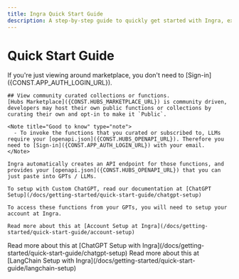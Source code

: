 ```yaml
---
title: Ingra Quick Start Guide
description: A step-by-step guide to quickly get started with Ingra, exploring curated collections and functions in the Hubs Marketplace, and setting up custom integrations with GPTs and LLMs.
---
```


# Quick Start Guide


<Stepper>
  <StepperItem title="Visit Hubs Marketplace">
    <Note title="Sign-in dependency" type="warning">
      If you're just viewing around marketplace, you don't need to [Sign-in]({CONST.APP_AUTH_LOGIN_URL}).
    </Note>

    ## View community curated collections or functions.
    [Hubs Marketplace]({CONST.HUBS_MARKETPLACE_URL}) is community driven, developers may host their own public functions or collections by curating their own and opt-in to make it `Public`.

    <Note title="Good to know" type="note">
      - To invoke the functions that you curated or subscribed to, LLMs require your [openapi.json]({CONST.HUBS_OPENAPI_URL}). Therefore you need to [Sign-in]({CONST.APP_AUTH_LOGIN_URL}) with your email.
    </Note>

    Ingra automatically creates an API endpoint for those functions, and provides your [openapi.json]({CONST.HUBS_OPENAPI_URL}) that you can just paste into GPTs / LLMs.

    To setup with Custom ChatGPT, read our documentation at [ChatGPT Setup](/docs/getting-started/quick-start-guide/chatgpt-setup)

  </StepperItem>

  <StepperItem title="Account Setup">

    To access these functions from your GPTs, you will need to setup your account at Ingra.

    Read more about this at [Account Setup at Ingra](/docs/getting-started/quick-start-guide/account-setup)
  </StepperItem>

  <StepperItem title="(Optional 1) Integration with ChatGPT">
    Read more about this at [ChatGPT Setup with Ingra](/docs/getting-started/quick-start-guide/chatgpt-setup)
  </StepperItem>

  <StepperItem title="(Optional 2) Integration with LangChain">
    Read more about this at [LangChain Setup with Ingra](/docs/getting-started/quick-start-guide/langchain-setup)
  </StepperItem>
</Stepper>


